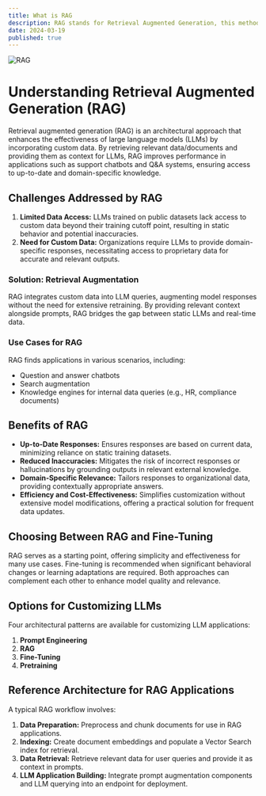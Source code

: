 ```yaml
---
title: What is RAG
description: RAG stands for Retrieval Augmented Generation, this method is used in LLMs, we have covered about how it works and it's usage.
date: 2024-03-19
published: true
---
```


![RAG](/blog/rag.jpg)

# Understanding Retrieval Augmented Generation (RAG)

Retrieval augmented generation (RAG) is an architectural approach that enhances the effectiveness of large language models (LLMs) by incorporating custom data. By retrieving relevant data/documents and providing them as context for LLMs, RAG improves performance in applications such as support chatbots and Q&A systems, ensuring access to up-to-date and domain-specific knowledge.

## Challenges Addressed by RAG

1. **Limited Data Access:** LLMs trained on public datasets lack access to custom data beyond their training cutoff point, resulting in static behavior and potential inaccuracies.
2. **Need for Custom Data:** Organizations require LLMs to provide domain-specific responses, necessitating access to proprietary data for accurate and relevant outputs.

### Solution: Retrieval Augmentation

RAG integrates custom data into LLM queries, augmenting model responses without the need for extensive retraining. By providing relevant context alongside prompts, RAG bridges the gap between static LLMs and real-time data.

### Use Cases for RAG

RAG finds applications in various scenarios, including:

- Question and answer chatbots
- Search augmentation
- Knowledge engines for internal data queries (e.g., HR, compliance documents)

## Benefits of RAG

- **Up-to-Date Responses:** Ensures responses are based on current data, minimizing reliance on static training datasets.
- **Reduced Inaccuracies:** Mitigates the risk of incorrect responses or hallucinations by grounding outputs in relevant external knowledge.
- **Domain-Specific Relevance:** Tailors responses to organizational data, providing contextually appropriate answers.
- **Efficiency and Cost-Effectiveness:** Simplifies customization without extensive model modifications, offering a practical solution for frequent data updates.

## Choosing Between RAG and Fine-Tuning

RAG serves as a starting point, offering simplicity and effectiveness for many use cases. Fine-tuning is recommended when significant behavioral changes or learning adaptations are required. Both approaches can complement each other to enhance model quality and relevance.

## Options for Customizing LLMs

Four architectural patterns are available for customizing LLM applications:

1. **Prompt Engineering**
2. **RAG**
3. **Fine-Tuning**
4. **Pretraining**

## Reference Architecture for RAG Applications

A typical RAG workflow involves:

1. **Data Preparation:** Preprocess and chunk documents for use in RAG applications.
2. **Indexing:** Create document embeddings and populate a Vector Search index for retrieval.
3. **Data Retrieval:** Retrieve relevant data for user queries and provide it as context in prompts.
4. **LLM Application Building:** Integrate prompt augmentation components and LLM querying into an endpoint for deployment.


